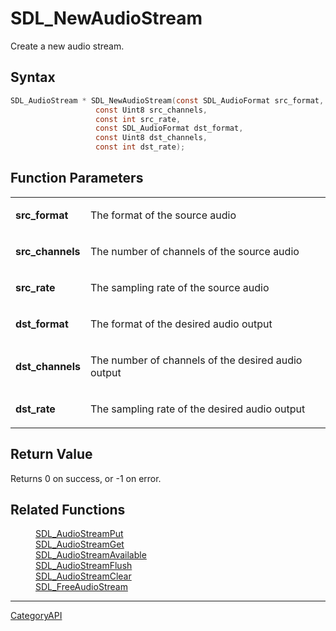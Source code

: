 = SDL_NewAudioStream =

Create a new audio stream.

== Syntax ==

<syntaxhighlight lang='c'>
SDL_AudioStream * SDL_NewAudioStream(const SDL_AudioFormat src_format,
                   const Uint8 src_channels,
                   const int src_rate,
                   const SDL_AudioFormat dst_format,
                   const Uint8 dst_channels,
                   const int dst_rate);
</syntaxhighlight>

== Function Parameters ==

{|
|'''src_format'''
|The format of the source audio
|-
|'''src_channels'''
|The number of channels of the source audio
|-
|'''src_rate'''
|The sampling rate of the source audio
|-
|'''dst_format'''
|The format of the desired audio output
|-
|'''dst_channels'''
|The number of channels of the desired audio output
|-
|'''dst_rate'''
|The sampling rate of the desired audio output
|}

== Return Value ==

Returns 0 on success, or -1 on error.

== Related Functions ==

:[[SDL_AudioStreamPut]]
:[[SDL_AudioStreamGet]]
:[[SDL_AudioStreamAvailable]]
:[[SDL_AudioStreamFlush]]
:[[SDL_AudioStreamClear]]
:[[SDL_FreeAudioStream]]

----
[[CategoryAPI]]


